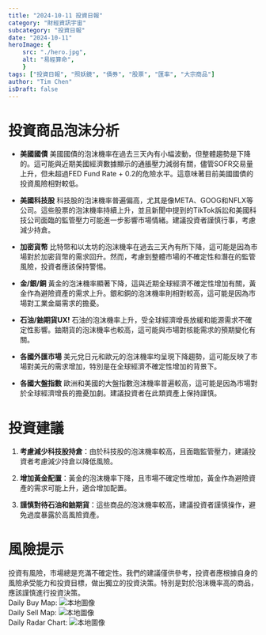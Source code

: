 ```yaml
---
title: "2024-10-11 投資日報"
category: "財經資訊宇宙"
subcategory: "投資日報"
date: "2024-10-11"
heroImage: {
    src: "./hero.jpg",
    alt: "易經算命",
    }
tags: ["投資日報", "照妖鏡", "債券", "股票", "匯率", "大宗商品"]
author: "Tim Chen"
isDraft: false
---
```

# 投資商品泡沫分析

- **美國國債**
  美國國債的泡沫機率在過去三天內有小幅波動，但整體趨勢是下降的。這可能與近期美國經濟數據顯示的通脹壓力減弱有關，儘管SOFR交易量上升，但未超過FED Fund Rate + 0.2的危險水平。這意味著目前美國國債的投資風險相對較低。

- **美國科技股**
  科技股的泡沫機率普遍偏高，尤其是像META、GOOG和NFLX等公司。這些股票的泡沫機率持續上升，並且新聞中提到的TikTok訴訟和美國科技公司面臨的監管壓力可能進一步影響市場情緒。建議投資者謹慎行事，考慮減少持倉。

- **加密貨幣**
  比特幣和以太坊的泡沫機率在過去三天內有所下降，這可能是因為市場對於加密貨幣的需求回升。然而，考慮到整體市場的不確定性和潛在的監管風險，投資者應該保持警惕。

- **金/銀/銅**
  黃金的泡沫機率顯著下降，這與近期全球經濟不確定性增加有關，黃金作為避險資產的需求上升。銀和銅的泡沫機率則相對較高，這可能是因為市場對工業金屬需求的擔憂。

- **石油/鈾期貨UX!**
  石油的泡沫機率上升，受全球經濟增長放緩和能源需求不確定性影響。鈾期貨的泡沫機率也較高，這可能與市場對核能需求的預期變化有關。

- **各國外匯市場**
  美元兌日元和歐元的泡沫機率均呈現下降趨勢，這可能反映了市場對美元的需求增加，特別是在全球經濟不確定性增加的背景下。

- **各國大盤指數**
  歐洲和美國的大盤指數泡沫機率普遍較高，這可能是因為市場對於全球經濟增長的擔憂加劇。建議投資者在此類資產上保持謹慎。

# 投資建議

1. **考慮減少科技股持倉**：由於科技股的泡沫機率較高，且面臨監管壓力，建議投資者考慮減少持倉以降低風險。

2. **增加黃金配置**：黃金的泡沫機率下降，且市場不確定性增加，黃金作為避險資產的需求可能上升，適合增加配置。

3. **謹慎對待石油和鈾期貨**：這些商品的泡沫機率較高，建議投資者謹慎操作，避免過度暴露於高風險資產。

# 風險提示

投資有風險，市場總是充滿不確定性。我們的建議僅供參考，投資者應根據自身的風險承受能力和投資目標，做出獨立的投資決策。特別是對於泡沫機率高的商品，應該謹慎進行投資決策。
<br />
Daily Buy Map:
![本地圖像](./buyMap.svg)
<br />
Daily Sell Map:
![本地圖像](./sellMap.svg)
<br />
Daily Radar Chart:
![本地圖像](./radar.svg)
<br />
